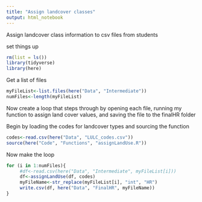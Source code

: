 ```yaml
---
title: "Assign landcover classes"
output: html_notebook
---
```


Assign landcover class information to csv files from students

set things up
```r
rm(list = ls())
library(tidyverse)
library(here)
```
Get a list of files

```r
myFileList<-list.files(here("Data", "Intermediate"))
numFiles<-length(myFileList)
```
Now create a loop that steps through by opening each file, running my function to assign land cover values, and saving the file to the finalHR folder

Begin by loading the codes for landcover types and sourcing the function
```r
codes<-read.csv(here("Data", "LULC_codes.csv"))
source(here("Code", "Functions", "assignLandUse.R"))
```
Now make the loop
```r
for (i in 1:numFiles){
     #df<-read.csv(here("Data", "Intermediate", myFileList[i]))
     df<-assignLandUse(df, codes)
     myFileName<-str_replace(myFileList[i], "int", "HR")
     write.csv(df, here("Data", "FinalHR", myFileName))
}
```

